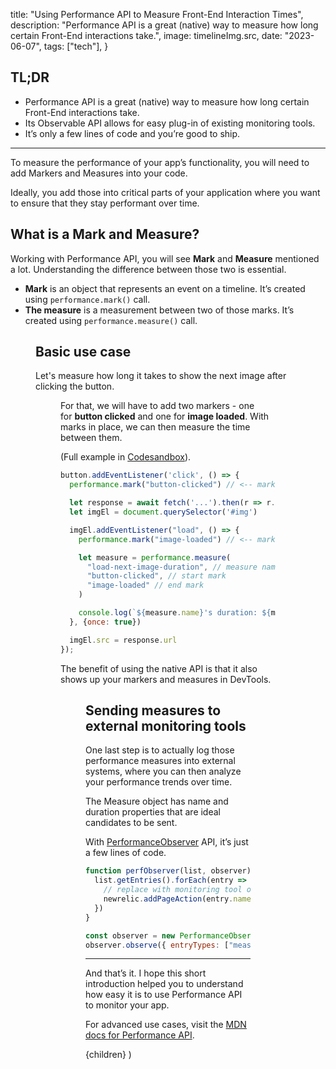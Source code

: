 
  title: "Using Performance API to Measure Front-End Interaction Times",
  description:
    "Performance API is a great (native) way to measure how long certain Front-End interactions take.",
  image: timelineImg.src,
  date: "2023-06-07",
  tags: ["tech"],
}

## TL;DR

- Performance API is a great (native) way to measure how long certain Front-End interactions take.
- Its Observable API allows for easy plug-in of existing monitoring tools.
- It’s only a few lines of code and you’re good to ship.

---

To measure the performance of your app’s functionality, you will need to add Markers and Measures into your code.

Ideally, you add those into critical parts of your application where you want to ensure that they stay performant over time.

## What is a Mark and Measure?

Working with Performance API, you will see **Mark** and **Measure** mentioned a lot. Understanding the difference between those two is essential.

- **Mark** is an object that represents an event on a timeline. It’s created using `performance.mark()` call.
- **The measure** is a measurement between two of those marks. It’s created using `performance.measure()` call.

<Figure src={timelineImg} alt="Difference between Marker and Measure." />

## Basic use case

Let's measure how long it takes to show the next image after clicking the button.

<Figure src={exampleGif} alt="What we're building." />

For that, we will have to add two markers - one for **button clicked** and one for **image loaded**. With marks in place, we can then measure the time between them.

(Full example in [Codesandbox](https://codesandbox.io/s/wizardly-benji-mimedt?file=/src/index.js)).

```js
button.addEventListener('click', () => {
  performance.mark("button-clicked") // <-- mark button click

  let response = await fetch('...').then(r => r.json())
  let imgEl = document.querySelector('#img')

  imgEl.addEventListener("load", () => {
    performance.mark("image-loaded") // <-- mark image loaded

    let measure = performance.measure(
      "load-next-image-duration", // measure name
      "button-clicked", // start mark
      "image-loaded" // end mark
    )

    console.log(`${measure.name}'s duration: ${measure.duration}`)
  }, {once: true})

  imgEl.src = response.url
});
```

The benefit of using the native API is that it also shows up your markers and measures in DevTools.

<Figure
  src={devtoolsImg}
  alt="DevTools timeline with Performance Markers and Measure."
/>

## Sending measures to external monitoring tools

One last step is to actually log those performance measures into external systems, where you can then analyze your performance trends over time.

The Measure object has name and duration properties that are ideal candidates to be sent.

With [PerformanceObserver](https://developer.mozilla.org/en-US/docs/Web/API/PerformanceObserver) API, it’s just a few lines of code.

```js
function perfObserver(list, observer) {
  list.getEntries().forEach(entry => {
    // replace with monitoring tool of your choice
    newrelic.addPageAction(entry.name, { duration: entry.duration })
  })
}

const observer = new PerformanceObserver(perfObserver)
observer.observe({ entryTypes: ["measure"] })
```

---

And that’s it. I hope this short introduction helped you to understand how easy it is to use Performance API to monitor your app.

For advanced use cases, visit the [MDN docs for Performance API](https://developer.mozilla.org/en-US/docs/Web/API/Performance_API).

  <BlogPostLayout meta={meta}>{children}</BlogPostLayout>
)
